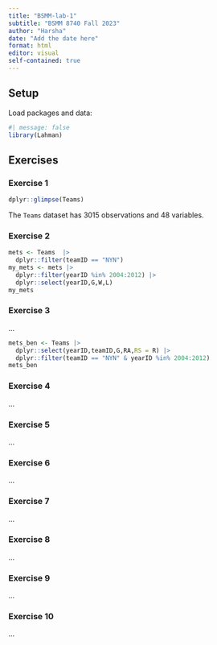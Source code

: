 ```yaml
---
title: "BSMM-lab-1"
subtitle: "BSMM 8740 Fall 2023"
author: "Harsha"
date: "Add the date here"
format: html
editor: visual
self-contained: true
---
```


## Setup

Load packages and data:

```r
#| message: false
library(Lahman)
```

## Exercises

### Exercise 1

```r
dplyr::glimpse(Teams)
```

The `Teams` dataset has 3015 observations and 48 variables.

### Exercise 2

```r
mets <- Teams  |>
  dplyr::filter(teamID == "NYN")
my_mets <- mets |>
  dplyr::filter(yearID %in% 2004:2012) |>
  dplyr::select(yearID,G,W,L)
my_mets 
```

### Exercise 3

...
```r
mets_ben <- Teams |>
  dplyr::select(yearID,teamID,G,RA,RS = R) |>
  dplyr::filter(teamID == "NYN" & yearID %in% 2004:2012)
mets_ben
```

### Exercise 4

...

### Exercise 5

...

### Exercise 6

...

### Exercise 7

...

### Exercise 8

...

### Exercise 9

...

### Exercise 10

...
